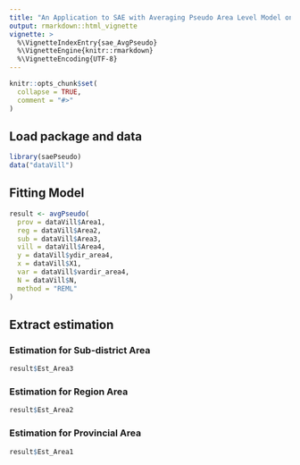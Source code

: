 ---
title: "An Application to SAE with Averaging Pseudo Area Level Model on Sample Dataset"
output: rmarkdown::html_vignette
vignette: >
  %\VignetteIndexEntry{sae_AvgPseudo}
  %\VignetteEngine{knitr::rmarkdown}
  %\VignetteEncoding{UTF-8}
---

```{r, include = FALSE}
knitr::opts_chunk$set(
  collapse = TRUE,
  comment = "#>"
)
```

## Load package and data
```{r setup}
library(saePseudo)
data("dataVill")
```

## Fitting Model
```{r}
result <- avgPseudo(
  prov = dataVill$Area1,
  reg = dataVill$Area2,
  sub = dataVill$Area3,
  vill = dataVill$Area4,
  y = dataVill$ydir_area4,
  x = dataVill$X1,
  var = dataVill$vardir_area4,
  N = dataVill$N,
  method = "REML"
)
```

## Extract estimation

### Estimation for Sub-district Area
```{r}
result$Est_Area3
```

### Estimation for Region Area
```{r}
result$Est_Area2
```

### Estimation for Provincial Area
```{r}
result$Est_Area1
```


